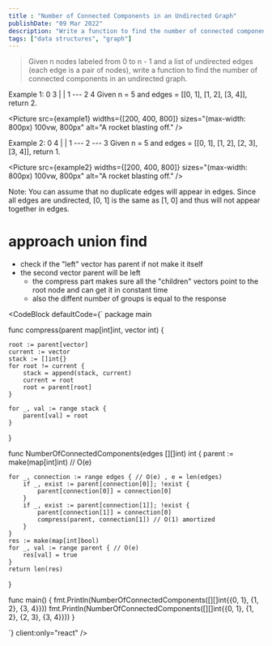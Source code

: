 ```yaml
---
title : "Number of Connected Components in an Undirected Graph"
publishDate: "09 Mar 2022"
description: "Write a function to find the number of connected components in an undirected graph."
tags: ["data structures", "graph"]
---
```



> Given n nodes labeled from 0 to n - 1 and a list of undirected edges (each edge is a pair of nodes), write a function to find the number of connected components in an undirected graph.

Example 1:
     0          3
     |          |
     1 --- 2    4
Given n = 5 and edges = [[0, 1], [1, 2], [3, 4]], return 2.

<Picture src={example1} widths={[200, 400, 800]} sizes="(max-width: 800px) 100vw, 800px" alt="A rocket blasting off." />

Example 2:
     0           4
     |           |
     1 --- 2 --- 3
Given n = 5 and edges = [[0, 1], [1, 2], [2, 3], [3, 4]], return 1.

<Picture src={example2} widths={[200, 400, 800]} sizes="(max-width: 800px) 100vw, 800px" alt="A rocket blasting off." />

Note:
You can assume that no duplicate edges will appear in edges. Since all edges are undirected, [0, 1] is the same as [1, 0] and thus will not appear together in edges.

# approach union find
- check if the "left" vector has parent if not make it itself
- the second vector parent will be left
  - the compress part makes sure all the "children" vectors point to the root node and can get it in constant time
  - also the diffent number of groups is equal to the response

<CodeBlock
  defaultCode={`
package main

func compress(parent map[int]int, vector int) {

	root := parent[vector]
	current := vector
	stack := []int{}
	for root != current {
		stack = append(stack, current)
		current = root
		root = parent[root]
	}

	for _, val := range stack {
		parent[val] = root
	}
}

func NumberOfConnectedComponents(edges [][]int) int {
	parent := make(map[int]int) // O(e)

	for _, connection := range edges { // O(e) , e = len(edges)
		if _, exist := parent[connection[0]]; !exist {
			parent[connection[0]] = connection[0]
		}
		if _, exist := parent[connection[1]]; !exist {
			parent[connection[1]] = connection[0]
			compress(parent, connection[1]) // O(1) amortized
		}
	}
	res := make(map[int]bool)
	for _, val := range parent { // O(e)
		res[val] = true
	}
	return len(res)
}

func main() {
  fmt.Println(NumberOfConnectedComponents([][]int{{0, 1}, {1, 2}, {3, 4}}))
  fmt.Println(NumberOfConnectedComponents([][]int{{0, 1}, {1, 2}, {2, 3}, {3, 4}}))
}

`}
client:only="react"
/>

